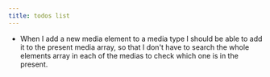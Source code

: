 ```yaml
---
title: todos list
---
```


- When I add a new media element to a media type I should be able to add it to the present media array, so that I don't have to search the whole elements array in each of the medias to check which one is in the present.
